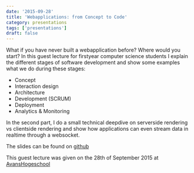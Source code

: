 ```yaml
---
date: '2015-09-28'
title: 'Webapplications: from Concept to Code'
category: presentations
tags: ['presentations']
draft: false
---
```


What if you have never built a webapplication before? Where would you start? In this guest lecture for firstyear computer science students I explain the different stages of software development and show some examples what we do during these stages:

-   Concept
-   Interaction design
-   Architecture
-   Development (SCRUM)
-   Deployment
-   Analytics & Monitoring

In the second part, I do a small technical deepdive on serverside rendering vs clientside rendering and show how applications can even stream data in realtime through a websocket.

The slides can be found on [github](http://peterpeerdeman.github.io/webapplications-from-concept-to-code/)

This guest lecture was given on the 28th of September 2015 at [AvansHogeschool](http://www.avans.nl/)
